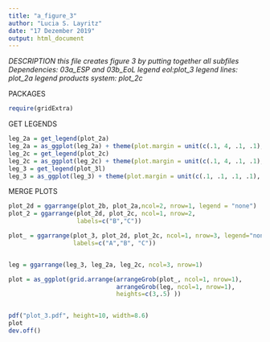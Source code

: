 ```yaml
---
title: "a_figure_3"
author: "Lucia S. Layritz"
date: "17 Dezember 2019"
output: html_document
---
```


*DESCRIPTION*
*this file creates figure 3 by putting together all subfiles*
*Dependencies: 03a_ESP and 03b_EoL*
*legend eol:plot_3*
*legend lines: plot_2a*
*legend products system: plot_2c*

PACKAGES
```r
require(gridExtra)
```

GET LEGENDS
```r
leg_2a = get_legend(plot_2a)
leg_2a = as_ggplot(leg_2a) + theme(plot.margin = unit(c(.1, 4, .1, .1), "cm"))
leg_2c = get_legend(plot_2c)
leg_2c = as_ggplot(leg_2c) + theme(plot.margin = unit(c(.1, 4, .1, .1), "cm"))
leg_3 = get_legend(plot_3l)
leg_3 = as_ggplot(leg_3) + theme(plot.margin = unit(c(.1, .1, .1, .1), "cm"))
```

MERGE PLOTS
```r
plot_2d = ggarrange(plot_2b, plot_2a,ncol=2, nrow=1, legend = "none")
plot_2 = ggarrange(plot_2d, plot_2c, ncol=1, nrow=2,
                   labels=c("B","C"))

plot_ = ggarrange(plot_3, plot_2d, plot_2c, ncol=1, nrow=3, legend="none",
                  labels=c("A","B", "C"))


leg = ggarrange(leg_3, leg_2a, leg_2c, ncol=3, nrow=1)

plot = as_ggplot(grid.arrange(arrangeGrob(plot_, ncol=1, nrow=1),
                              arrangeGrob(leg, ncol=1, nrow=1),
                              heights=c(3,.5) ))


pdf("plot_3.pdf", height=10, width=8.6)
plot
dev.off()
```